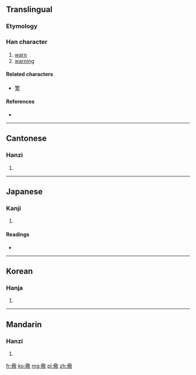 {{also|警}}
==Translingual==

===Etymology===
{{Han compound|人|敬|alt1=亻}}

===Han character===
{{Han char|rn=9|rad=人|as=13|sn=15|four=2824<sub>0</sub>|canj=人廿口大 (OTRK)}}

# [[warn]]
# [[warning]]

====Related characters====
{{rfc-header|Related characters|lang=mul}}
* [[警]]

====References====
* {{Han ref|kx=0119.090|dkj=01187|dj=0252.080|hdz=10217.130|uh=5106|ud=20742|bh=E4EA|bd=58602}}

----

==Cantonese==

===Hanzi===
{{yue-hanzi|jyut=|y=ging2}}

# {{defn|Cantonese|sort=人13}}

----

==Japanese==

===Kanji===
{{ja-kanji|grade=|rs=人13}}

# {{defn|Japanese|sort=人13}}

====Readings====
* {{ja-readings|on=[[けい]] (kei), [[しょう]] (shō)|kun=[[いましめる]] (imashimeru)}}

----

==Korean==

===Hanja===
{{ko-hanja|hangeul=경|rv=gyeong|mr=kyŏng}}

# {{defn|Korean|sort=人13}}

----

==Mandarin==

===Hanzi===
{{cmn-hanzi|pin=[[jǐng]] ([[jing3]]), [[yáo]] ([[yao2]])|wg=ching<sup>3</sup>, yao<sup>2</sup>}}

# {{defn|Mandarin|sort=人13}}

[[fr:儆]]
[[ko:儆]]
[[mg:儆]]
[[pl:儆]]
[[zh:儆]]